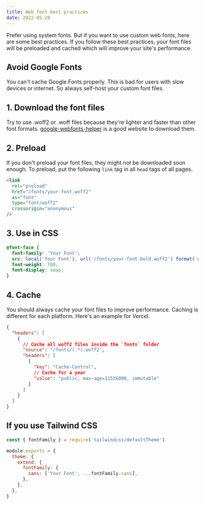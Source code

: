 ```yaml
---
title: Web font best practices
date: 2022-05-28
---
```


Prefer using system fonts. But if you want to use custom web fonts, here are some best practices. If you follow these best practices, your font files will be preloaded and cached which will improve your site's performance.

## Avoid Google Fonts

You can't cache Google Fonts properly. This is bad for users with slow devices or internet. So always self-host your custom font files.

## 1. Download the font files

Try to use .woff2 or .woff files because they're lighter and faster than other font formats. [google-webfonts-helper](https://google-webfonts-helper.herokuapp.com/fonts) is a good website to download them.

## 2. Preload

If you don't preload your font files, they might not be downloaded soon enough. To preload, put the following `link` tag in all `head` tags of all pages.

```html
<link
  rel="preload"
  href="/fonts/your-font.woff2"
  as="font"
  type="font/woff2"
  crossorigin="anonymous"
/>
```

## 3. Use in CSS

```css
@font-face {
  font-family: 'Your Font';
  src: local('Your Font'), url('/fonts/your-font-bold.woff2') format('woff2');
  font-weight: 700;
  font-display: swap;
}
```

## 4. Cache

You should always cache your font files to improve performance. Caching is different for each platform. Here's an example for Vercel.

```json:vercel.json
{
  "headers": [
    {
      // Cache all woff2 files inside the `fonts` folder
      "source": "/fonts/(.*).woff2",
      "headers": [
        {
          "key": "Cache-Control",
          // Cache for a year
          "value": "public, max-age=31536000, immutable"
        }
      ]
    }
  ]
}
```

## If you use Tailwind CSS

```js:tailwind.config.js
const { fontFamily } = require('tailwindcss/defaultTheme')

module.exports = {
  theme: {
    extend: {
      fontFamily: {
        sans: ['Your Font', ...fontFamily.sans],
      },
    },
  },
}
```

